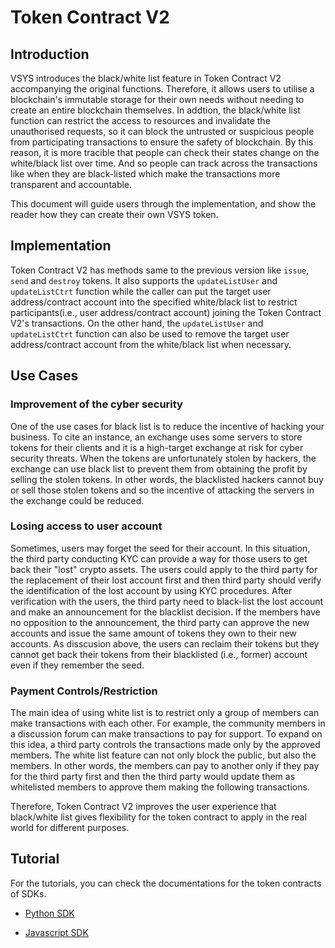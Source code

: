 <!-- KEYWORDS: Token Contract Smart Contract V2 -->

# Token Contract V2


## Introduction

VSYS introduces the black/white list feature in Token Contract V2 accompanying the original functions. Therefore, it allows users to utilise a blockchain's immutable storage for their own needs without needing to create an entire blockchain themselves. In addtion, the black/white list function can restrict the access to resources and invalidate the unauthorised requests, so it can block the untrusted or suspicious people from participating transactions to ensure the safety of blockchain. By this reason, it is more tracible that people can check their states change on the white/black list over time. And so people can track across the transactions like when they are black-listed which make the transactions more transparent and accountable.

This document will guide users through the implementation, and show the reader how they can create their own VSYS token.


## Implementation

Token Contract V2 has methods same to the previous version like `issue`, `send` and `destroy` tokens. It also supports the `updateListUser` and `updateListCtrt` function while the caller can put the target user address/contract account into the specified white/black list to restrict participants(i.e., user address/contract account) joining the Token Contract V2's transactions. On the other hand, the `updateListUser` and `updateListCtrt` function can also be used to remove the target user address/contract account from the white/black list when necessary.


## Use Cases

### Improvement of the cyber security

One of the use cases for black list is to reduce the incentive of hacking your business. To cite an instance, an exchange uses some servers to store tokens for their clients and it is a high-target exchange at risk for cyber security threats. When the tokens are unfortunately stolen by hackers, the exchange can use black list to prevent them from obtaining the profit by selling the stolen tokens. In other words, the blacklisted hackers cannot buy or sell those stolen tokens and so the incentive of attacking the servers in the exchange could be reduced.

### Losing access to user account

Sometimes, users may forget the seed for their account. In this situation, the third party conducting KYC can provide a way for those users to get back their "lost" crypto assets. The users could apply to the third party for the replacement of their lost account first and then third party should verify the identification of the lost account by using KYC procedures. After verification with the users, the third party need to black-list the lost account and make an announcement for the blacklist decision. If the members have no opposition to the announcement, the third party can approve the new accounts and issue the same amount of tokens they own to their new accounts. As disscusion above, the users can reclaim their tokens but they cannot get back their tokens from their blacklisted (i.e., former) account even if they remember the seed.

### Payment Controls/Restriction

The main idea of using white list is to restrict only a group of members can make transactions with each other. For example, the community members in a discussion forum can make transactions to pay for support. To expand on this idea, a third party controls the transactions made only by the approved members. The white list feature can not only block the public, but also the members. In other words, the members can pay to another only if they pay for the third party first and then the third party would update them as whitelisted members to approve them making the following transactions.

Therefore, Token Contract V2 improves the user experience that black/white list gives flexibility for the token contract to apply in the real world for different purposes.


## Tutorial

For the tutorials, you can check the documentations for the token contracts of SDKs.

- [Python SDK](https://github.com/virtualeconomy/py-vsys/tree/main/doc/smart_contract)

- [Javascript SDK](https://github.com/virtualeconomy/js-vsys/tree/main/doc/smart_contract)


